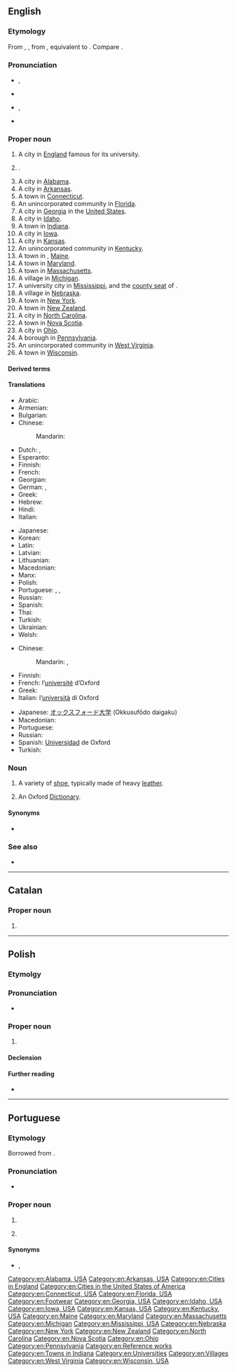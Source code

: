 {{also|oxford}}
==English==
{{wikipedia}}
{{slim-wikipedia|Oxford (disambiguation)}}

===Etymology===
From {{inh|en|enm|Oxenford}}, {{m|enm|Oxneford}}, from {{inh|en|ang|Oxnaford|t=Oxford|lit=[[oxen]] [[ford]]}}, equivalent to {{suffix|en|ox|ford}}. Compare {{cog|non|Öxnafurða}}.

===Pronunciation===
* {{a|RP}} {{enPR|ŏks'fəd}}, {{IPA|/ˈɒksfəd/|lang=en}}
* {{audio|En-uk-Oxford.ogg|Audio (UK)|lang=en}}
* {{a|GA|Canada}} {{enPR|äks'fərd}}, {{IPA|/ˈɑksfɚd/|lang=en}}
* {{audio|en-ca-Oxford.opus|Audio (CA)|lang=en}}

===Proper noun===
{{en-proper noun}}

# A city in [[England]] famous for its university.
# {{w|Oxford University}}.
# A city in [[Alabama]].
# A city in [[Arkansas]].
# A town in [[Connecticut]].
# An unincorporated community in [[Florida]].
# A city in [[Georgia]] in the [[United States]].
# A city in [[Idaho]].
# A town in [[Indiana]].
# A city in [[Iowa]].
# A city in [[Kansas]].
# An unincorporated community in [[Kentucky]].
# A town in {{l|en|Oxford County}}, [[Maine]].
# A town in [[Maryland]].
# A town in [[Massachusetts]].
# A village in [[Michigan]].
# A university city in [[Mississippi]], and the [[county seat]] of {{l|en|Lafayette County}}.
# A village in [[Nebraska]].
# A town in [[New York]].
# A town in [[New Zealand]].
# A city in [[North Carolina]].
# A town in [[Nova Scotia]].
# A city in [[Ohio]].
# A borough in [[Pennsylvania]].
# An unincorporated community in [[West Virginia]].
# A town in [[Wisconsin]].

====Derived terms====
{{der2|lang=en
|Oxbridge
|Oxford comma
|Oxford County
|Oxfordshire
|Oxford shoe
}}

====Translations====
{{trans-top|city}}
* Arabic: {{t|ar|أُكْسْفُورْد|m}}
* Armenian: {{t|hy|Օքսֆորդ}}
* Bulgarian: {{t|bg|О́ксфорд|m}}
* Chinese:
*: Mandarin: {{t+|cmn|牛津|tr=Niújīn|sc=Hani}}
* Dutch: {{t|nl|Oxford}}, {{t|nl|Ossenvoord|m}}
* Esperanto: {{t|eo|Oksfordo}}
* Finnish: {{t+|fi|Oxford}}
* French: {{t+|fr|Oxford}}
* Georgian: {{t|ka|ოქსფორდი}}
* German: {{t|de|Oxford}}, {{t+|de|Ochsenfurt|f}}
* Greek: {{t+|el|Οξφόρδη}}
* Hebrew: {{t|he|אוקספורד}}
* Hindi: {{t|hi|ऑक्सफ़ोर्ड}}
* Italian: {{t+|it|Oxford}}
{{trans-mid}}
* Japanese: {{t+|ja|オックスフォード|tr=Okkusufōdo}}
* Korean: {{t|ko|^옥스포드}}
* Latin: {{t|la|Oxonia}}
* Latvian: {{t|lv|Oksforda|f}}
* Lithuanian: {{t|lt|Oksfordas|m}}
* Macedonian: {{t|mk|Оксфорд|m|tr=Óksford}}
* Manx: {{t|gv|Aah yn Ollee|f}}
* Polish: {{t+|pl|Oksford|m}}
* Portuguese: {{t|pt|Oxford|f}}, {{t|pt|Oxónia|f}} {{qualifier|Portugal}}, {{t|pt|Oxônia}} {{qualifier|Brazil}}
* Russian: {{t+|ru|О́ксфорд|m}}
* Spanish: {{t|es|Oxford}}
* Thai: {{t|th|อ็อกฟอร์ด|tr=ókfôt}}
* Turkish: {{t|tr|Oxford}}
* Ukrainian: {{t|uk|Оксфорд|m}}
* Welsh: {{t|cy|Rhydychen|f}}
{{trans-bottom}}

{{trans-top|university}}
* Chinese:
*: Mandarin: {{t+|cmn|牛津大學|sc=Hani}}, {{t+|cmn|牛津大学|tr=Niújīn dàxué|sc=Hani}}
* Finnish: {{t+|fi|Oxford}}
* French: l’[[université]] d’Oxford {{g|f}}
* Greek: {{t|el|Πανεπιστήμιο της Οξφόρδης}}
* Italian: l’[[università]] di Oxford {{g|f}}
{{trans-mid}}
* Japanese: [[オックスフォード]][[大学]] (Okkusufōdo daigaku)
* Macedonian: {{t|mk|О́ксфордски универзите́т|m}}
* Portuguese: {{t|pt|Oxford|f}}
* Russian: {{t|ru|[[оксфордский|О́ксфордский]] [[университе́т]]|m}}
* Spanish: [[universidad|Universidad]] de Oxford {{g|f}}
* Turkish: {{t|tr|Oxford}}
{{trans-bottom}}

===Noun===
{{en-noun}}

# A variety of [[shoe]], typically made of heavy [[leather]].
# {{lb|en|by ellipsis}} An Oxford [[dictionary|Dictionary]].

====Synonyms====
* {{sense|shoe}} {{l|en|balmoral}}

===See also===
* {{l|en|Cambridge}}

[[Category:en:Alabama, USA]]
[[Category:en:Arkansas, USA]]
[[Category:en:Cities in England]]
[[Category:en:Cities in the United States of America]]
[[Category:en:Connecticut, USA]]
[[Category:en:Florida, USA]]
[[Category:en:Footwear]]
[[Category:en:Georgia, USA]]
[[Category:en:Idaho, USA]]
[[Category:en:Iowa, USA]]
[[Category:en:Kansas, USA]]
[[Category:en:Kentucky, USA]]
[[Category:en:Maine]]
[[Category:en:Maryland]]
[[Category:en:Massachusetts]]
[[Category:en:Michigan]]
[[Category:en:Mississippi, USA]]
[[Category:en:Nebraska]]
[[Category:en:New York]]
[[Category:en:New Zealand]]
[[Category:en:North Carolina]]
[[Category:en:Nova Scotia]]
[[Category:en:Ohio]]
[[Category:en:Pennsylvania]]
[[Category:en:Reference works]]
[[Category:en:Towns in Indiana]]
[[Category:en:Universities]]
[[Category:en:Villages]]
[[Category:en:West Virginia]]
[[Category:en:Wisconsin, USA]]

----

==Catalan==

===Proper noun===
{{ca-proper noun|m}}

# {{l|en|Oxford}}

----

==Polish==

===Etymolgy===
{{bor|pl|en|Oxford}}

===Pronunciation===
* {{pl-IPA-auto}}

===Proper noun===
{{pl-proper_noun|m-in}}

# {{l|en|Oxford}}

====Declension====
{{pl-decl-noun-m-in|tantum=s}}

====Further reading====
* {{R:PWN}}

----

==Portuguese==

===Etymology===
Borrowed from {{bor|pt|en|Oxford|notext=1}}.

===Pronunciation===
* {{a|Brazil}} {{IPA|/ˈɔks.fɔʁd͡ʒ/|lang=pt}}

===Proper noun===
{{pt-proper noun|f}}

# {{place|pt|city|c/England|t1=Oxford}}
# {{l|en|Oxford}} {{gloss|university}}

====Synonyms====
* {{sense|city}} {{l|pt|Oxónia}}, {{l|pt|Oxônia}}